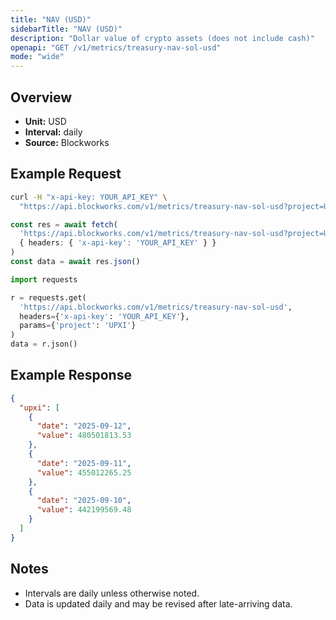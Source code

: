 ```yaml
---
title: "NAV (USD)"
sidebarTitle: "NAV (USD)"
description: "Dollar value of crypto assets (does not include cash)"
openapi: "GET /v1/metrics/treasury-nav-sol-usd"
mode: "wide"
---
```


## Overview

- **Unit:** USD
- **Interval:** daily
- **Source:** Blockworks

## Example Request

<CodeGroup>

```bash cURL
curl -H "x-api-key: YOUR_API_KEY" \
  "https://api.blockworks.com/v1/metrics/treasury-nav-sol-usd?project=UPXI"
```

```typescript TypeScript
const res = await fetch(
  'https://api.blockworks.com/v1/metrics/treasury-nav-sol-usd?project=UPXI',
  { headers: { 'x-api-key': 'YOUR_API_KEY' } }
)
const data = await res.json()
```

```python Python
import requests

r = requests.get(
  'https://api.blockworks.com/v1/metrics/treasury-nav-sol-usd',
  headers={'x-api-key': 'YOUR_API_KEY'},
  params={'project': 'UPXI'}
)
data = r.json()
```

</CodeGroup>

## Example Response

```json
{
  "upxi": [
    {
      "date": "2025-09-12",
      "value": 480501813.53
    },
    {
      "date": "2025-09-11",
      "value": 455012265.25
    },
    {
      "date": "2025-09-10",
      "value": 442199569.48
    }
  ]
}
```

## Notes
- Intervals are daily unless otherwise noted.
- Data is updated daily and may be revised after late-arriving data.